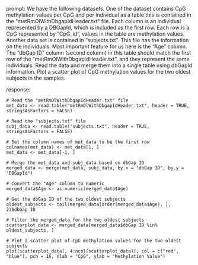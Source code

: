 prompt:
We have the following datasets. One of the dataset contains CpG methylation values per CpG and per individual as a table this is contained in the “metRmOlWithDbgapIdHeader.txt” file. Each column is an individual represented by a DBGapId, which is included as the first row. Each row is a CpG represented by "CpG_id", values in the table are methylation values. Another data set is contained in “subjects.txt”. This file has the information on the individuals. Most important feature for us here is the "Age" column. The "dbGap ID" column (second column) in this table should match the first row of the "metRmOlWithDbgapIdHeader.txt", and they represent the same individuals. Read the data and merge them into a single table using dbGapId information. Plot a scatter plot of CpG methylation values for the two oldest subjects in the samples.

response:
```
# Read the "metRmOlWithDbgapIdHeader.txt" file
met_data <- read.table("metRmOlWithDbgapIdHeader.txt", header = TRUE, stringsAsFactors = FALSE)

# Read the "subjects.txt" file
subj_data <- read.table("subjects.txt", header = TRUE, stringsAsFactors = FALSE)

# Set the column names of met_data to be the first row
colnames(met_data) <- met_data[1, ]
met_data <- met_data[-1, ]

# Merge the met_data and subj_data based on dbGap ID
merged_data <- merge(met_data, subj_data, by.x = "dbGap ID", by.y = "DBGapId")

# Convert the "Age" column to numeric
merged_data$Age <- as.numeric(merged_data$Age)

# Get the dbGap ID of the two oldest subjects
oldest_subjects <- tail(merged_data[order(merged_data$Age), ], 2)$dbGap ID

# Filter the merged_data for the two oldest subjects
scatterplot_data <- merged_data[merged_data$dbGap ID %in% oldest_subjects, ]

# Plot a scatter plot of CpG methylation values for the two oldest subjects
plot(scatterplot_data[, 4:ncol(scatterplot_data)], col = c("red", "blue"), pch = 16, xlab = "CpG", ylab = "Methylation Value")
```

